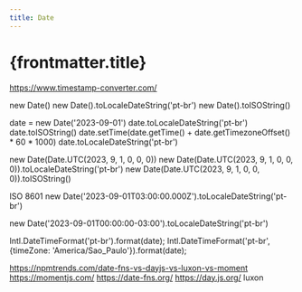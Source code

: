 ```yaml
---
title: Date
---
```


# {frontmatter.title}

https://www.timestamp-converter.com/

new Date()
new Date().toLocaleDateString('pt-br')
new Date().toISOString()

date = new Date('2023-09-01')
date.toLocaleDateString('pt-br')
date.toISOString()
date.setTime(date.getTime() + date.getTimezoneOffset() * 60 * 1000)
date.toLocaleDateString('pt-br')


new Date(Date.UTC(2023, 9, 1, 0, 0, 0))
new Date(Date.UTC(2023, 9, 1, 0, 0, 0)).toLocaleDateString('pt-br')
new Date(Date.UTC(2023, 9, 1, 0, 0, 0)).toISOString()


ISO 8601
new Date('2023-09-01T03:00:00.000Z').toLocaleDateString('pt-br')

new Date('2023-09-01T00:00:00-03:00').toLocaleDateString('pt-br')

Intl.DateTimeFormat('pt-br').format(date);
Intl.DateTimeFormat('pt-br', {timeZone: 'America/Sao_Paulo'}).format(date);

https://npmtrends.com/date-fns-vs-dayjs-vs-luxon-vs-moment
https://momentjs.com/
https://date-fns.org/
https://day.js.org/
luxon
